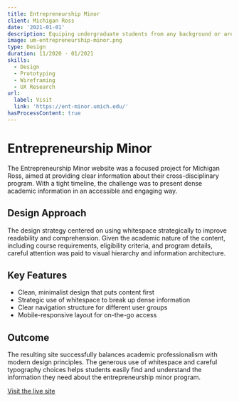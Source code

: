 ```yaml
---
title: Entrepreneurship Minor
client: Michigan Ross
date: '2021-01-01'
description: Equiping undergraduate students from any background or area of study.
image: um-entrepreneurship-minor.png
type: Design
duration: 11/2020 - 01/2021
skills:
  - Design
  - Prototyping
  - Wireframing
  - UX Research
url:
  label: Visit
  link: 'https://ent-minor.umich.edu/'
hasProcessContent: true
---
```



# Entrepreneurship Minor

The Entrepreneurship Minor website was a focused project for Michigan Ross, aimed at providing clear information about their cross-disciplinary program. With a tight timeline, the challenge was to present dense academic information in an accessible and engaging way.

## Design Approach

The design strategy centered on using whitespace strategically to improve readability and comprehension. Given the academic nature of the content, including course requirements, eligibility criteria, and program details, careful attention was paid to visual hierarchy and information architecture.

## Key Features

- Clean, minimalist design that puts content first
- Strategic use of whitespace to break up dense information
- Clear navigation structure for different user groups
- Mobile-responsive layout for on-the-go access

## Outcome

The resulting site successfully balances academic professionalism with modern design principles. The generous use of whitespace and careful typography choices helps students easily find and understand the information they need about the entrepreneurship minor program.

[Visit the live site](https://ent-minor.umich.edu/)

